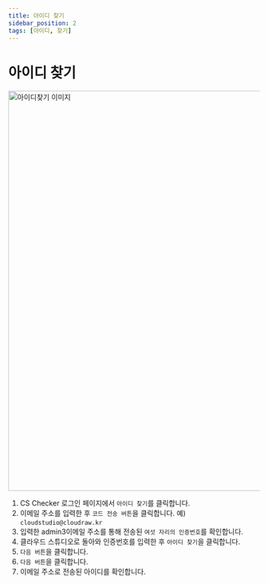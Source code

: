 ```yaml
---
title: 아이디 찾기
sidebar_position: 2
tags: [아이디, 찾기]
---
```



# 아이디 찾기

<img width="800" src={findId} alt="아이디찾기 이미지" />


1. CS Checker 로그인 페이지에서 `아이디 찾기`를 클릭합니다.
2. 이메일 주소를 입력한 후 `코드 전송 버튼`을 클릭합니다. 예) `cloudstudio@cloudraw.kr`
3. 입력한 admin3이메일 주소를 통해 전송된 `여섯 자리의 인증번호`를 확인합니다.
4. 클라우드 스튜디오로 돌아와 인증번호를 입력한 후 `아이디 찾기`을 클릭합니다.
5. `다음 버튼`을 클릭합니다.
6. `다음 버튼`을 클릭합니다.
7. 이메일 주소로 전송된 아이디를 확인합니다.

<p>&nbsp;</p>
